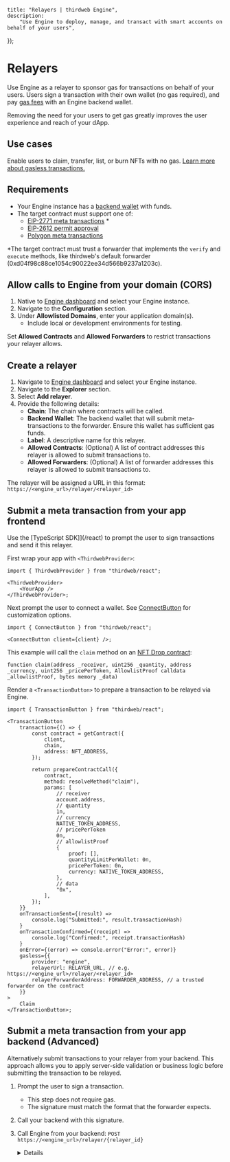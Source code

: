 
	title: "Relayers | thirdweb Engine",
	description:
		"Use Engine to deploy, manage, and transact with smart accounts on behalf of your users",
});

# Relayers

Use Engine as a relayer to sponsor gas for transactions on behalf of your users. Users sign a transaction with their own wallet (no gas required), and pay [gas fees](/glossary/gas) with an Engine backend wallet.

Removing the need for your users to get gas greatly improves the user experience and reach of your dApp.

## Use cases

Enable users to claim, transfer, list, or burn NFTs with no gas. [Learn more about gasless transactions.](/glossary/gasless-transactions)

## Requirements

- Your Engine instance has a [backend wallet](/engine/v2/features/backend-wallets) with funds.
- The target contract must support one of:
  - [EIP-2771 meta transactions](https://eips.ethereum.org/EIPS/eip-2771) \*
  - [EIP-2612 permit approval](https://eips.ethereum.org/EIPS/eip-2612)
  - [Polygon meta transactions](https://docs.polygon.technology/pos/concepts/transactions/meta-transactions/)

\*The target contract must trust a forwarder that implements the `verify` and `execute` methods, like thirdweb's default forwarder (0xd04f98c88ce1054c90022ee34d566b9237a1203c).

## Allow calls to Engine from your domain (CORS)

1. Native to [Engine dashboard](https://thirdweb.com/team/~/~/engine) and select your Engine instance.
1. Navigate to the **Configuration** section.
1. Under **Allowlisted Domains**, enter your application domain(s).
   - Include local or development environments for testing.

<Callout variant='warning' title="The relay endpoint is unauthenticated.">

Set **Allowed Contracts** and **Allowed Forwarders** to restrict transactions your relayer allows.

</Callout>

## Create a relayer

1. Navigate to [Engine dashboard](https://thirdweb.com/team/~/~/engine) and select your Engine instance.
1. Navigate to the **Explorer** section.
1. Select **Add relayer**.
1. Provide the following details:
   - **Chain**: The chain where contracts will be called.
   - **Backend Wallet**: The backend wallet that will submit meta-transactions to the forwarder. Ensure this wallet has sufficient gas funds.
   - **Label**: A descriptive name for this relayer.
   - **Allowed Contracts**: (Optional) A list of contract addresses this relayer is allowed to submit transactions to.
   - **Allowed Forwarders**: (Optional) A list of forwarder addresses this relayer is allowed to submit transactions to.

The relayer will be assigned a URL in this format: `https://<engine_url>/relayer/<relayer_id>`

## Submit a meta transaction from your app frontend

Use the [TypeScript SDK]](/react) to prompt the user to sign transactions and send it this relayer.

First wrap your app with `<ThirdwebProvider>`:

```tsx
import { ThirdwebProvider } from "thirdweb/react";

<ThirdwebProvider>
	<YourApp />
</ThirdwebProvider>;
```

Next prompt the user to connect a wallet. See [ConnectButton](/references/typescript/v5/ConnectButton) for customization options.

```tsx
import { ConnectButton } from "thirdweb/react";

<ConnectButton client={client} />;
```

This example will call the `claim` method on an [NFT Drop contract](https://portal.thirdweb.com/contracts/explore/pre-built-contracts/nft-drop):

```solidity
function claim(address _receiver, uint256 _quantity, address _currency, uint256 _pricePerToken, AllowlistProof calldata _allowlistProof, bytes memory _data)
```

Render a `<TransactionButton>` to prepare a transaction to be relayed via Engine.

```tsx
import { TransactionButton } from "thirdweb/react";

<TransactionButton
	transaction={() => {
		const contract = getContract({
			client,
			chain,
			address: NFT_ADDRESS,
		});

		return prepareContractCall({
			contract,
			method: resolveMethod("claim"),
			params: [
				// receiver
				account.address,
				// quantity
				1n,
				// currency
				NATIVE_TOKEN_ADDRESS,
				// pricePerToken
				0n,
				// allowlistProof
				{
					proof: [],
					quantityLimitPerWallet: 0n,
					pricePerToken: 0n,
					currency: NATIVE_TOKEN_ADDRESS,
				},
				// data
				"0x",
			],
		});
	}}
	onTransactionSent={(result) =>
		console.log("Submitted:", result.transactionHash)
	}
	onTransactionConfirmed={(receipt) =>
		console.log("Confirmed:", receipt.transactionHash)
	}
	onError={(error) => console.error("Error:", error)}
	gasless={{
		provider: "engine",
		relayerUrl: RELAYER_URL, // e.g. https://<engine_url>/relayer/<relayer_id>
		relayerForwarderAddress: FORWARDER_ADDRESS, // a trusted forwarder on the contract
	}}
>
	Claim
</TransactionButton>;
```

## Submit a meta transaction from your app backend (Advanced)

Alternatively submit transactions to your relayer from your backend. This approach allows you to apply server-side validation or business logic before submitting the transaction to be relayed.

1.  Prompt the user to sign a transaction.
    - This step does not require gas.
    - The signature must match the format that the forwarder expects.
1.  Call your backend with this signature.
1.  Call Engine from your backend: `POST https://<engine_url>/relayer/{relayer_id}`

    <Details id="relayer-body-payload" summary="Body payload">

        ```typescript
        {
        	type: "forward";
        	request: {
        		chainid?: string | undefined;
        		from: string;
        		to: string;
        		value: string;
        		gas: string;
        		nonce: string;
        		data: string;
        	};
        	signature: string;
        	forwarderAddress: string;
        } | {
        	type: "permit";
        	request: {
        		to: string;
        		owner: string;
        		spender: string;
        		value: string;
        		nonce: string;
        		deadline: string;
        	};
        	signature: string;
        } | {
        	type: "execute-meta-transaction";
        	request: {
        		from: string;
        		to: string;
        		data: string;
        	};
        	signature: string;
        }
        ```

     </Details>
